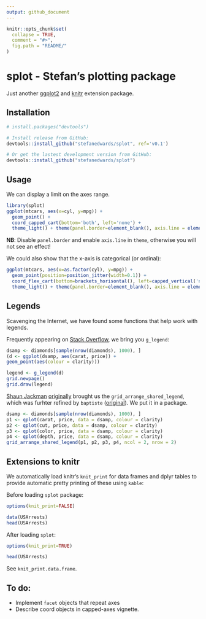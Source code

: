 ```yaml
---
output: github_document
---
```


<!-- README.md is generated from README.Rmd. Please edit that file -->

```r
knitr::opts_chunk$set(
  collapse = TRUE,
  comment = "#>",
  fig.path = "README/"
)
```

# splot - Stefan's plotting package

Just another [ggplot2](http://ggplot2.tidyverse.org) and 
[knitr](https://yihui.name/knitr/) extension package.


## Installation

```r
# install.packages("devtools")

# Install release from GitHub:
devtools::install_github("stefanedwards/splot", ref='v0.1')

# Or get the lastest development version from GitHub:
devtools::install_github("stefanedwards/splot")
```



## Usage

We can display a limit on the axes range.
```r
library(splot)
ggplot(mtcars, aes(x=cyl, y=mpg)) + 
  geom_point() + 
  coord_capped_cart(bottom='both', left='none') +
  theme_light() + theme(panel.border=element_blank(), axis.line = element_line())
```

**NB**: Disable `panel.border` and enable `axis.line` in `theme`, otherwise you will not see an effect!

We could also show that the x-axis is categorical (or ordinal):
```r
ggplot(mtcars, aes(x=as.factor(cyl), y=mpg)) + 
  geom_point(position=position_jitter(width=0.1)) + 
  coord_flex_cart(bottom=brackets_horisontal(), left=capped_vertical('none')) +
  theme_light() + theme(panel.border=element_blank(), axis.line = element_line())
```


## Legends

Scavenging the Internet, we have found some functions that help work with 
legends.

Frequently appearing on [Stack Overflow](http://stackoverflow.com), we bring 
you `g_legend`:
```r
dsamp <- diamonds[sample(nrow(diamonds), 1000), ]
(d <- ggplot(dsamp, aes(carat, price)) +
geom_point(aes(colour = clarity)))

legend <- g_legend(d)
grid.newpage()
grid.draw(legend)
```

[Shaun Jackman](http://rpubs.com/sjackman) 
[originally]([http://rpubs.com/sjackman/grid_arrange_shared_legend)
brought us the
`grid_arrange_shared_legend`, which was furhter refined by `baptiste` 
([original](https://github.com/tidyverse/ggplot2/wiki/Share-a-legend-between-two-ggplot2-graphs)).
We put it in a package.

```r
dsamp <- diamonds[sample(nrow(diamonds), 1000), ]
p1 <- qplot(carat, price, data = dsamp, colour = clarity)
p2 <- qplot(cut, price, data = dsamp, colour = clarity)
p3 <- qplot(color, price, data = dsamp, colour = clarity)
p4 <- qplot(depth, price, data = dsamp, colour = clarity)
grid_arrange_shared_legend(p1, p2, p3, p4, ncol = 2, nrow = 2)
```


## Extensions to knitr

We automatically load knitr's `knit_print` for 
data frames and dplyr tables to provide automatic pretty printing of
these using `kable`:

Before loading `splot` package:
```r
options(knit_print=FALSE)
```
```r
data(USArrests)
head(USArrests)
```

After loading `splot`:
```r
options(knit_print=TRUE)
```
```r
head(USArrests)
```

See `knit_print.data.frame`.


## To do:

* Implement `facet` objects that repeat axes
* Describe coord objects in capped-axes vignette.
